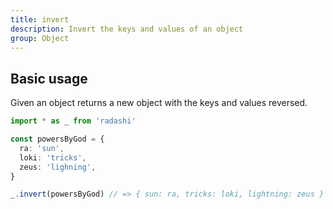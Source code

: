 ```yaml
---
title: invert
description: Invert the keys and values of an object
group: Object
---
```


## Basic usage

Given an object returns a new object with the keys and values reversed.

```ts
import * as _ from 'radashi'

const powersByGod = {
  ra: 'sun',
  loki: 'tricks',
  zeus: 'lighning',
}

_.invert(powersByGod) // => { sun: ra, tricks: loki, lightning: zeus }
```
